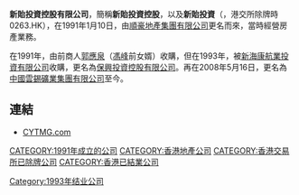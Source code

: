 '''新貽投資控股有限公司'''，簡稱'''新貽投資控股'''，以及'''新貽投資'''（'''{{lang-en|Lolliman Holdings Limited}}'''，港交所除牌時0263.HK），在1991年1月10日，由[[順豪地產集團有限公司|順豪地產集團有限公司]]更名而來，當時經營房產業務。

在1991年，由前商人[[郭應泉|郭應泉]]（[[馮峰_(導演)|馮峰]]前女婿）收購，但在1993年，被[[新海康航業投資有限公司|新海康航業投資有限公司]]收購，更名為[[保興投資控股有限公司|保興投資控股有限公司]]。再在2008年5月16日，更名為[[中國雲錫礦業集團有限公司|中國雲錫礦業集團有限公司]]至今。

==連結==
*[http://www.cytmg.com CYTMG.com] {{Wayback|url=http://www.cytmg.com/ |date=20190811030732 }}


[[CATEGORY:1991年成立的公司|CATEGORY:1991年成立的公司]]
[[Category:1993年结业公司|Category:1993年结业公司]]
[[CATEGORY:香港地產公司|CATEGORY:香港地產公司]]
[[CATEGORY:香港交易所已除牌公司|CATEGORY:香港交易所已除牌公司]]
[[CATEGORY:香港已結業公司|CATEGORY:香港已結業公司]]